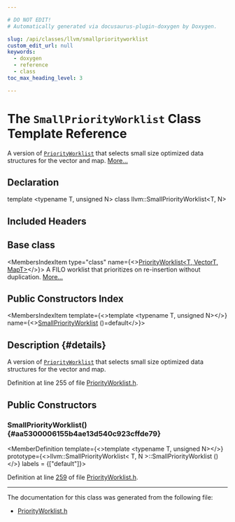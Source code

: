```yaml
---

# DO NOT EDIT!
# Automatically generated via docusaurus-plugin-doxygen by Doxygen.

slug: /api/classes/llvm/smallpriorityworklist
custom_edit_url: null
keywords:
  - doxygen
  - reference
  - class
toc_max_heading_level: 3

---
```





# The `SmallPriorityWorklist` Class Template Reference

<DoxygenPage pluginConfig={pluginConfig}>

A version of <code><a href="/docs/api/classes/llvm/priorityworklist">PriorityWorklist</a></code> that selects small size optimized data structures for the vector and map. <a href="#details">More...</a>

## Declaration

<CodeBlock>template &lt;typename T, unsigned N&gt;
class llvm::SmallPriorityWorklist&lt;T, N&gt;</CodeBlock>

## Included Headers

<IncludesList>
<IncludesListItem
  filePath="llvm/ADT/PriorityWorklist.h"
  permalink="/docs/api/files/include/include/llvm/include/llvm/adt/priorityworklist-h"
  isLocal="true" />
</IncludesList>

## Base class

<MembersIndex>

<MembersIndexItem
  type="class"
  name={<><a href="/docs/api/classes/llvm/priorityworklist">PriorityWorklist&lt;T, VectorT, MapT&gt;</a></>}>
A FILO worklist that prioritizes on re-insertion without duplication. <a href="/docs/api/classes/llvm/priorityworklist/#details">More...</a>
</MembersIndexItem>

</MembersIndex>

## Public Constructors Index

<MembersIndex>

<MembersIndexItem
  template={<>template &lt;typename T, unsigned N&gt;</>}
  name={<><a href="#aa5300006155b4ae13d540c923cffde79">SmallPriorityWorklist</a> ()=default</>}>
</MembersIndexItem>

</MembersIndex>

## Description {#details}

A version of <code><a href="/docs/api/classes/llvm/priorityworklist">PriorityWorklist</a></code> that selects small size optimized data structures for the vector and map.

Definition at line 255 of file <a href="/docs/api/files/include/include/llvm/include/llvm/adt/priorityworklist-h">PriorityWorklist.h</a>.

<SectionDefinition>

## Public Constructors

### SmallPriorityWorklist() {#aa5300006155b4ae13d540c923cffde79}

<MemberDefinition
  template={<>template &lt;typename T, unsigned N&gt;</>}
  prototype={<>llvm::SmallPriorityWorklist&lt; T, N &gt;::SmallPriorityWorklist ()</>}
  labels = {["default"]}>

Definition at line <a href="/docs/api/files/include/include/llvm/include/llvm/adt/priorityworklist-h/#l00259">259</a> of file <a href="/docs/api/files/include/include/llvm/include/llvm/adt/priorityworklist-h">PriorityWorklist.h</a>.
</MemberDefinition>

</SectionDefinition>

<hr/>

The documentation for this class was generated from the following file:

<ul>
<li><a href="/docs/api/files/include/include/llvm/include/llvm/adt/priorityworklist-h">PriorityWorklist.h</a></li>
</ul>

</DoxygenPage>
